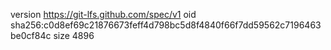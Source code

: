 version https://git-lfs.github.com/spec/v1
oid sha256:c0d8ef69c21876673feff4d798bc5d8f4840f66f7dd59562c7196463be0cf84c
size 4896
